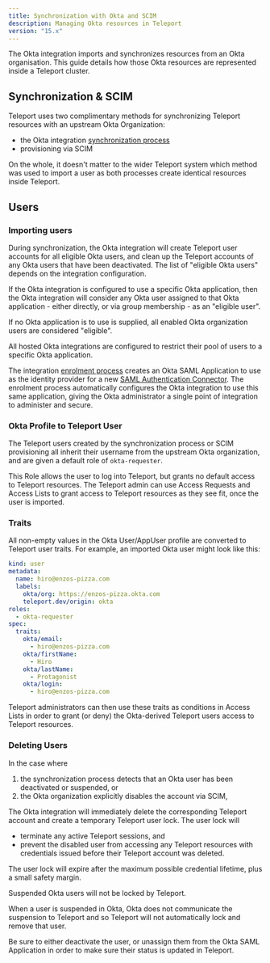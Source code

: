 ```yaml
---
title: Synchronization with Okta and SCIM
description: Managing Okta resources in Teleport
version: "15.x"
---
```


The Okta integration imports and synchronizes resources from an Okta
organisation. This guide details how those Okta resources are represented inside
a Teleport cluster.

## Synchronization & SCIM

Teleport uses two complimentary methods for synchronizing Teleport resources with
an upstream Okta Organization:

- the Okta integration [synchronization process](/docs/application-access/okta/architecture)
- provisioning via SCIM

On the whole, it doesn't matter to the wider Teleport system which method was
used to import a user as both processes create identical resources inside
Teleport.

## Users

### Importing users

During synchronization, the Okta integration will create Teleport user accounts
for all eligible Okta users, and clean up the Teleport accounts of any Okta users
that have been deactivated. The list of "eligible Okta users" depends on the
integration configuration.

If the Okta integration is configured to use a specific Okta application, then
the Okta integration will consider any Okta user assigned to that Okta
application - either directly, or via group membership - as an "eligible user".

If no Okta application is to use is supplied, all enabled Okta organization
users are considered "eligible".

<Note>
  All hosted Okta integrations are configured to restrict their pool of users to
  a specific Okta application.

  The integration [enrolment process](/docs/application-access/okta/hosted-guide) creates an Okta SAML
  Application to use as the identity provider for a new
  [SAML Authentication Connector](/docs/access-controls/sso/okta). The enrolment
  process automatically configures the Okta integration to use this same
  application, giving the Okta administrator a single point of integration to
  administer and secure.
</Note>

### Okta Profile to Teleport User

The Teleport users created by the synchronization process or SCIM provisioning
all inherit their username from the upstream Okta organization, and are given a
default role of `okta-requester`.

This Role allows the user to log into Teleport, but grants no default access to
Teleport resources. The Teleport admin can use Access Requests and Access Lists
to grant access to Teleport resources as they see fit, once the user is
imported.

### Traits

All non-empty values in the Okta User/AppUser profile are converted to Teleport
user traits. For example, an imported Okta user might look like this:

```yaml
kind: user
metadata:
  name: hiro@enzos-pizza.com
  labels:
    okta/org: https://enzos-pizza.okta.com
    teleport.dev/origin: okta
roles:
  - okta-requester
spec:
  traits:
    okta/email:
      - hiro@enzos-pizza.com
    okta/firstName:
      - Hiro
    okta/lastName:
      - Protagonist
    okta/login:
      - hiro@enzos-pizza.com
```

Teleport administrators can then use these traits as conditions in Access Lists
in order to grant (or deny) the Okta-derived Teleport users access to Teleport
resources.

### Deleting Users

In the case where

1. the synchronization process detects that an Okta user has been deactivated
   or suspended, or
2. the Okta organization explicitly disables the account via SCIM,

The Okta integration will immediately delete the corresponding Teleport
account and create a temporary Teleport user lock. The user lock will

- terminate any active Teleport sessions, and
- prevent the disabled user from accessing any Teleport resources with
  credentials issued before their Teleport account was deleted.

The user lock will expire after the maximum possible credential lifetime, plus
a small safety margin.

<Warning>
  Suspended Okta users will not be locked by Teleport.

  When a user is suspended in Okta, Okta does not communicate the suspension to
  Teleport and so Teleport will not automatically lock and remove that user.

  Be sure to either deactivate the user, or unassign them from the Okta SAML
  Application in order to make sure their status is updated in Teleport.
</Warning>
